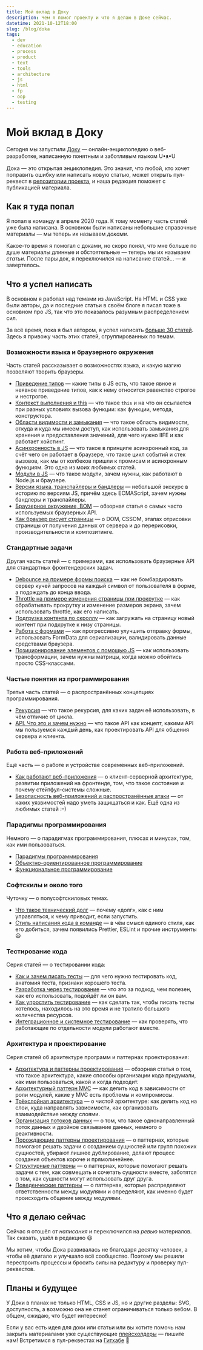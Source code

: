 ```yaml
---
title: Мой вклад в Доку
description: Чем я помог проекту и что я делаю в Доке сейчас.
datetime: 2021-10-12T18:00
slug: /blog/doka
tags:
  - dev
  - education
  - process
  - product
  - text
  - tools
  - architecture
  - js
  - html
  - fp
  - oop
  - testing
---
```


# Мой вклад в Доку

Сегодня мы запустили [Доку](https://doka.guide) — онлайн-энциклопедию о веб-разработке, написанную понятным и заботливым языком U•ᴥ•U

Дока — это открытая энциклопедия. Это значит, что любой, кто хочет поправить ошибку или написать новую статью, может открыть пул-реквест в [репозитории проекта](https://github.com/doka-guide/content), и наша редакция поможет с публикацией материала.

## Как я туда попал

Я попал в команду в апреле 2020 года. К тому моменту часть статей уже была написана. В основном были написаны небольшие справочные материалы — мы теперь их называем _доками_.

Какое-то время я помогал с доками, но скоро понял, что мне больше по душе материалы длинные и обстоятельные — теперь мы их называем _статьи_. После пары док, я переключился на написание статей... — и завертелось.

## Что я успел написать

В основном я работал над темами из JavaScript. На HTML и CSS уже были авторы, да и последние статьи в своём блоге я писал тоже в основном про JS, так что это показалось разумным распределением сил.

За всё время, пока я был автором, я успел написать [больше 30 статей](https://doka.guide/people/bespoyasov/). Здесь я привожу часть этих статей, сгруппированных по темам.

### Возможности языка и браузерного окружения

Часть статей рассказывает о возможностях языка, и какую магию позволяют творить браузеры.

- [Приведение типов](https://doka.guide/js/typecasting/) — какие типы в JS есть, что такое явное и неявное приведение типов, как к нему относится равенство строгое и нестрогое.
- [Контекст выполнения и this](https://doka.guide/js/function-context/) — что такое `this` и на что он ссылается при разных условиях вызова функции: как функции, метода, конструктора.
- [Области видимости и замыкания](https://doka.guide/js/closures/) — что такое область видимости, откуда и куда мы имеем доступ, как использовать замыкания для хранения и предоставления значений, для чего нужно IIFE и как работает хойстинг.
- [Асинхронность в JS](https://doka.guide/js/async-in-js/) — что такое в принципе асинхронный код, за счёт чего он работает в браузере, что такое цикл событий и стек вызовов, как мы от колбеков пришли к промисам и асинхронным функциям. Это одна из моих любимых статей.
- [Модули в JS](https://doka.guide/js/modules/) — что такое модули, зачем нужны, как работают в Node.js и браузере.
- [Версии языка, транспайлеры и бандлеры](https://doka.guide/js/language-versions/) — небольшой экскурс в историю по версиям JS, причём здесь ECMAScript, зачем нужны бандлеры и транспайлеры.
- [Браузерное окружение, BOM](https://doka.guide/js/bom/) — обзорная статья о самых часто используемых браузерных API.
- [Как браузер рисует страницы](https://doka.guide/js/how-the-browser-creates-pages/) — о DOM, CSSOM, этапах отрисовки страницы от получения данных от сервера и до перерисовки, производительности и композитинге.

### Стандартные задачи

Другая часть статей — с примерами, как использовать браузерные API для стандартных фронтендерских задач.

- [Debounce на примере формы поиска](https://doka.guide/js/debounce/) — как не бомбардировать сервер кучей запросов на каждый символ от пользователя в форме, а подождать до конца ввода.
- [Throttle на примере изменения страницы при прокрутке](https://doka.guide/js/throttle/) — как обрабатывать прокрутку и изменение размеров экрана, зачем использовать throttle, как его написать.
- [Подгрузка контента по скроллу](https://doka.guide/js/infinite-scroll/) — как загружать на страницу новый контент при подкрутке к низу страницы.
- [Работа с формами](https://doka.guide/js/deal-with-forms/) — как прогрессивно улучшить отправку формы, использовать FormData для сериализации, валидировать данные средствами браузера.
- [Позиционирование элементов с помощью JS](https://doka.guide/js/element-positioning-js/) — как использовать трансформации, зачем нужны матрицы, когда можно обойтись просто CSS-классами.

### Частые понятия из программирования

Третья часть статей — о распространённых концепциях программирования.

- [Рекурсия](https://doka.guide/js/recursion/) — что такое рекурсия, для каких задач её использовать, в чём отличие от цикла.
- [API. Что это и зачем нужно](https://doka.guide/js/api/) — что такое API как концепт, какими API мы пользуемся каждый день, как проектировать API для общения сервера и клиента.

### Работа веб-приложений

Ещё часть — о работе и устройстве современных веб-приложений.

- [Как работают веб-приложения](https://doka.guide/js/web-app-works/) — о клиент-серверной архитектуре, развитии приложений на фронтенде, том, что такое состояние и почему стейтфул-системы сложные.
- [Безопасность веб-приложений и распространённые атаки](https://doka.guide/js/web-security/) — от каких уязвимостей надо уметь защищаться и как. Ещё одна из любимых статей :–)

### Парадигмы программирования

Немного — о парадигмах программирования, плюсах и минусах, том, как ими пользоваться.

- [Парадигмы программирования](https://doka.guide/js/programming-paradigms/)
- [Объектно-ориентированное программирование](https://doka.guide/js/oop/)
- [Функциональное программирование](https://doka.guide/js/fp/)

### Софтскилы и около того

Чуточку — о полусофтскиловых темах.

- [Что такое технический долг](https://doka.guide/js/technical-debt/) — почему «долг», как с ним управляться, к чему приводит, если запустить.
- [Стиль написания кода в команде](https://doka.guide/js/code-style/) — в чём смысл единого стиля, как его добиться, зачем появились Prettier, ESLint и прочие инструменты 😃

### Тестирование кода

Серия статей — о тестировании кода:

- [Как и зачем писать тесты](https://doka.guide/js/how-to-test-and-why/) — для чего нужно тестировать код, анатомия теста, признаки хорошего теста.
- [Разработка через тестирование](https://doka.guide/js/tdd/) — что это за подход, чем полезен, как его использовать, подойдёт ли он вам.
- [Как упростить тестирование](https://doka.guide/js/how-to-simplify-tests/) — как сделать так, чтобы писать тесты хотелось, находилось на это время и не тратило большого количества ресурсов.
- [Интеграционное и системное тестирование](https://doka.guide/js/integration-and-system-testing/) — как проверять, что работающие по отдельности модули работают вместе.

### Архитектура и проектирование

Серия статей об архитектуре программ и паттернах проектирования:

- [Архитектура и паттерны проектирования](https://doka.guide/js/architecture-and-design-patterns/) — обзорная статья о том, что такое архитектура, какие способы организации кода придумали, как ими пользоваться, какой и когда подходит.
- [Архитектурный паттерн MVC](https://doka.guide/js/architecture-mvc/) — как делить код в зависимости от роли модулей, какие у MVC есть проблемы и компромиссы.
- [Трёхслойная архитектура](https://doka.guide/js/clean-architecture/) — о чистой архитектуре: как делить код на слои, куда направлять зависимости, как организовать взаимодействие между слоями.
- [Организация потоков данных](https://doka.guide/js/architecture-data-flow/) — о том, что такое однонаправленный поток данных и двойное связывание данных, немного о реактивности.
- [Порождающие паттерны проектирования](https://doka.guide/js/design-patterns-creational/) — о паттернах, которые помогают решать задачи с созданием сущностей или групп похожих сущностей, убирают лишнее дублирование, делают процесс создания объектов короче и прямолинейнее.
- [Структурные паттерны](https://doka.guide/js/design-patterns-structural/) — о паттернах, которые помогают решать задачи с тем, как совмещать и сочетать сущности вместе, заботятся о том, как сущности могут использовать друг друга.
- [Поведенческие паттерны](https://doka.guide/js/design-patterns-behaviorial/) — о паттернах, которые распределяют ответственности между модулями и определяют, как именно будет происходить общение между модулями.

## Что я делаю сейчас

Сейчас я отошёл от _написания_ и переключился на _ревью_ материалов. Так сказать, ушёл в редакцию 😃

Мы хотим, чтобы Дока развивалась не благодаря десятку человек, а чтобы её двигало и улучшало всё сообщество. Поэтому мы решили перестроить процессы и бросить силы на редактуру и проверку пул-реквестов.

## Планы и будущее

У Доки в планах не только HTML, CSS и JS, но и другие разделы: SVG, доступность, а возможно она не станет ограничиваться только вебом. В общем, ожидаю, что будет интересно!

Если у вас есть идея для доки или статьи или вы хотите помочь нам закрыть материалами уже существующие [плейсхолдеры](https://github.com/doka-guide/content/issues) — пишите нам! Встретимся в пул-реквестах на [Гитхабе](https://github.com/doka-guide/content) 👋
